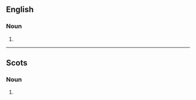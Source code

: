 ==English==

===Noun===
{{head|en|noun form}}

# {{plural of|laverock|lang=en}}

----

==Scots==

===Noun===
{{head|sco|noun plural form}}

# {{plural of|sco|laverock}}
